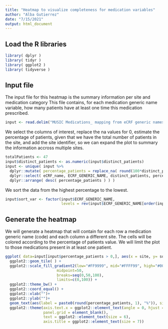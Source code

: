 ```yaml
---
title: "Heatmap to visualize completeness for medication variables"
author: "Alba Gutierrez"
date: "7/15/2021"
output: html_document
---
```

## Load the R libraries
```r
library( dplyr )
library( tidyr )
library( ggplot2 )
library( tidyverse )
```


## Input file

The input file for this heatmap is the summary information per site and medication category This file contains, for each medication generic name variable, how many patients have at least one time this medication prescribed. 

```r
input <- read.delim("MUSIC Medications_ mapping from eCRF generic names and trades to BCH variables - eCRF med concept summary updated 07-15-21.tsv", header = TRUE, colClasses = "character")
```

We select the columns of interest, replace the na values for 0, estimate the percentage of patients, given that we have the total number of patients in the site, and add the site identifier, so we can expand the plot to summary the information accross multiple sites. 

```r
totalPatients <- 47
input$distinct_patients <- as.numeric(input$distinct_patients)
input <- unique( input %>%
  dplyr::mutate( percentage_patients = replace_na( round(100*distinct_patients/totalPatients, 2), 0), site = "BCH" ) %>%
  dplyr::select( eCRF_name, ECRF_GENERIC_NAME, distinct_patients, percentage_patients, site) %>%
  dplyr::arrange( desc( percentage_patients ) ) )
```

We sort the data from the highest percentage to the lowest. 
```r
input$sort_var <- factor(input$ECRF_GENERIC_NAME, 
                         levels = rev(input$ECRF_GENERIC_NAME[order(input$percentage_patients, na.last = TRUE, decreasing = TRUE)]))
```

## Generate the heatmap

We will generate a heatmap that will contain for each row a medication generic name (code) and each column a different site. The cells will be colored according to the percentage of patients value. We will limit the plot to those medications present in at least one patient. 

```r
ggplot( data=input[input$percentage_patients > 0,], aes(x = site, y= sort_var, fill= percentage_patients,width=3)) + 
  ggplot2::geom_tile( ) +
  ggplot2::scale_fill_gradient2(low="#FF9999", mid="#FFFF99", high="#00CC66", 
                       midpoint=50,    
                       breaks=seq(0,50,100), 
                       limits=c(0,100)) +
  ggplot2::theme_bw() +
  ggplot2::coord_equal() +
  ggplot2::xlab("")+
  ggplot2::ylab("")+
  geom_text(aes(label = paste0(round(percentage_patients, 1), "%")), size = 1) +
  ggplot2::theme(axis.text.x = ggplot2::element_text(angle = 0, hjust = 1),
                 panel.grid = element_blank(),
                 text = ggplot2::element_text(size = 6),
                 axis.title = ggplot2::element_text(size = 7))
```